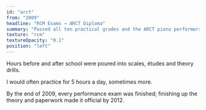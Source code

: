 ```yaml
---
id: "arct"
from: "2009"
headline: "RCM Exams → ARCT Diploma"
summary: "Passed all ten practical grades and the ARCT piano performers exam by age 12; formal ARCT diploma awarded at 15."
texture: "rcm"
textureOpacity: "0.1"
position: "left"
---
```

Hours before and after school were poured into scales, études and theory drills.

I would often practice for 5 hours a day, sometimes more.  

By the end of 2009, every performance exam was finished; finishing up the theory and paperwork made it official by 2012.
